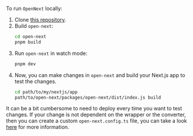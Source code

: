 To run `OpenNext` locally:

1. Clone [this repository](https://github.com/sst/open-next).
2. Build `open-next`:
   ```bash
   cd open-next
   pnpm build
   ```
3. Run `open-next` in watch mode:
   ```bash
   pnpm dev
   ```
4. Now, you can make changes in `open-next` and build your Next.js app to test the changes.
   ```bash
   cd path/to/my/nextjs/app
   path/to/open-next/packages/open-next/dist/index.js build
   ```

It can be a bit cumbersome to need to deploy every time you want to test changes. If your change is not dependent on the wrapper or the converter, then you can create a custom `open-next.config.ts` file, you can take a look [here](/contribute/local_run) for more information.